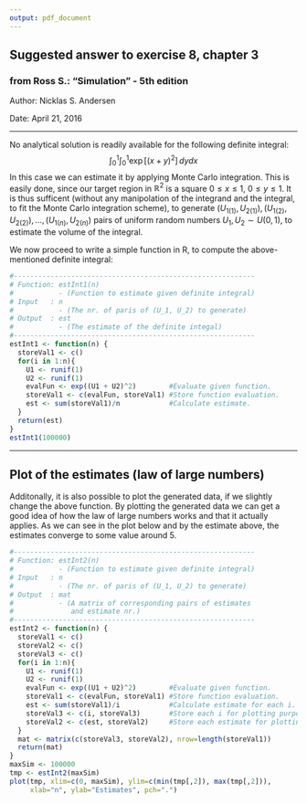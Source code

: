 ```yaml
---
output: pdf_document
---
```

Suggested answer to exercise 8, chapter 3
---

### from Ross S.: "Simulation" - 5th edition

####### Author: Nicklas S. Andersen
####### Date: April 21, 2016

------

No analytical solution is readily available for the following definite integral:
$$\int_{0}^{1}\int_{0}^{1} \exp\left[(x+y)^2\right]\,dydx$$
In this case we can estimate it by applying Monte Carlo integration. This is easily done, since our target region in $\mathbb{R}^2$ is a square $0 \leq x \leq 1$, $0 \leq y \leq 1$. It is thus sufficent (without any manipolation of the integrand and the integral, to fit the Monte Carlo integration scheme), to generate $(U_{1(1)}, U_{2(1)}), (U_{1(2)},U_{2(2)}),. . .,(U_{1(n)},U_{2(n)})$ pairs of uniform random numbers $U_1,U_2\sim U(0, 1)$, to estimate the volume of the integral.

We now proceed to write a simple function in R, to compute the above-mentioned definite integral:

```r
#-----------------------------------------------------------
# Function: estInt1(n) 
#           - (Function to estimate given definite integral)
# Input   : n
#           - (The nr. of paris of (U_1, U_2) to generate)
# Output  : est
#           - (The estimate of the definite integal)
#-----------------------------------------------------------
estInt1 <- function(n) {          
  storeVal1 <- c()
  for(i in 1:n){
    U1 <- runif(1)                    
    U2 <- runif(1)
    evalFun <- exp((U1 + U2)^2)        #Evaluate given function.
    storeVal1 <- c(evalFun, storeVal1) #Store function evaluation. 
    est <- sum(storeVal1)/n            #Calculate estimate.
  }
  return(est)
}
estInt1(100000)
```

------

Plot of the estimates (law of large numbers)
---

Additonally, it is also possible to plot the generated data, if we slightly change the above function. By plotting the generated data we can get a good idea of how the law of large numbers works and that it actually applies. As we can see in the plot below and by the estimate above, the estimates converge to some value around $5$. 
```r
#-----------------------------------------------------------
# Function: estInt2(n) 
#           - (Function to estimate given definite integral)
# Input   : n
#           - (The nr. of paris of (U_1, U_2) to generate)
# Output  : mat
#           - (A matrix of corresponding pairs of estimates
#              and estimate nr.)
#-----------------------------------------------------------
estInt2 <- function(n) {          
  storeVal1 <- c()
  storeVal2 <- c()
  storeVal3 <- c()
  for(i in 1:n){
    U1 <- runif(1)                    
    U2 <- runif(1)
    evalFun <- exp((U1 + U2)^2)        #Evaluate given function.
    storeVal1 <- c(evalFun, storeVal1) #Store function evaluation. 
    est <- sum(storeVal1)/i            #Calculate estimate for each i.
    storeVal3 <- c(i, storeVal3)       #Store each i for plotting purposes.
    storeVal2 <- c(est, storeVal2)     #Store each estimate for plotting purposes.
  }
  mat <- matrix(c(storeVal3, storeVal2), nrow=length(storeVal1))
  return(mat)
}
maxSim <- 100000
tmp <- estInt2(maxSim)
plot(tmp, xlim=c(0, maxSim), ylim=c(min(tmp[,2]), max(tmp[,2])),
     xlab="n", ylab="Estimates", pch=".")
```
